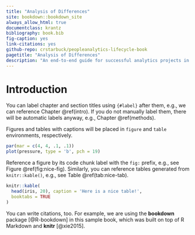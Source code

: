 ```yaml
--- 
title: "Analysis of Differences"
site: bookdown::bookdown_site
always_allow_html: true
documentclass: krantz
bibliography: book.bib
fig-caption: yes
link-citations: yes
github-repo: crstarbuck/peopleanalytics-lifecycle-book
pagetitle: "Analysis of Differences"
description: "An end-to-end guide for successful analytics projects in the social sciences"
---
```


# Introduction {#intro}

You can label chapter and section titles using `{#label}` after them, e.g., we can reference Chapter \@ref(intro). If you do not manually label them, there will be automatic labels anyway, e.g., Chapter \@ref(methods).

Figures and tables with captions will be placed in `figure` and `table` environments, respectively.

```r

par(mar = c(4, 4, .1, .1))
plot(pressure, type = 'b', pch = 19)

```

Reference a figure by its code chunk label with the `fig:` prefix, e.g., see Figure \@ref(fig:nice-fig). Similarly, you can reference tables generated from `knitr::kable()`, e.g., see Table \@ref(tab:nice-tab).

```r

knitr::kable(
  head(iris, 20), caption = 'Here is a nice table!',
  booktabs = TRUE
)

```

You can write citations, too. For example, we are using the **bookdown** package [@R-bookdown] in this sample book, which was built on top of R Markdown and **knitr** [@xie2015].

